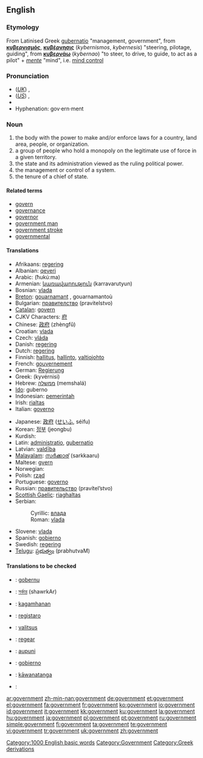 ==English==

{{rank|according|walked|office|600|government|particular|charge|church}}

===Etymology===
From Latinised Greek [[gubernatio]] "management, government", from {{AGr.}} '''[[κυβερνισμός]]''', '''[[κυβέρνησις]]''' (''kybernismos'', ''kybernesis'') "steering, pilotage, guiding", from '''[[κυβερνάω]]''' (''kybernao'') "to steer, to drive, to guide, to act as a pilot" + {{L.}} ''[[mente]]'' "mind", i.e. [[mind control]]

===Pronunciation===
*(''[[Received Pronunciation|UK]]'') {{IPA|/ˈgʌvənmənt/}}, {{SAMPA|/"gVv@nm@nt/}}
*(''[[General American|US]]'') {{IPA|/ˈɡʌvɚnmənt/}}, {{SAMPA|/"gVv@`nm@nt/}}
*{{audio|en-us-government.ogg|Audio (US)}}
*Hyphenation: gov·ern·ment

===Noun===
{{en-noun}}

# the body with the power to make and/or enforce laws for a country, land area, people, or organization.
# a group of people who hold a monopoly on the legitimate use of force in a given territory.
# the state and its administration viewed as the ruling political power.
# the management or control of a system.
# the tenure of a chief of state.

====Related terms====
*[[govern]]
*[[governance]]
*[[governor]]
*[[government man]]
*[[government stroke]]
*[[governmental]]

====Translations====
{{trans-top|government}}
*Afrikaans: [[regering]]
*Albanian: [[qeveri]]
*Arabic: {{ARchar|[[حكومة]]}} (ħukú:ma) {{f}}
*Armenian: [[կառավարություն]] (karravarutyun)
*Bosnian: [[vlada]] {{f}}
*[[Breton]]: [[gouarnamant]] {{m}}, gouarnamantoù {{p}}
*Bulgarian: [[правителство]] (pravitelstvo) {{n}}
*[[Catalan]]: [[govern]] {{m}}
*CJKV Characters: [[府]]
*Chinese: [[政府]] (zhèngfǔ)
*Croatian: [[vlada]] {{f}}
*Czech: [[vláda]] {{f}}
*Danish: [[regering]] {{c}}
*Dutch: [[regering]]
*Finnish: [[hallitus]], [[hallinto]], [[valtiojohto]]
*French: [[gouvernement]] {{m}}
*German: [[Regierung]] {{f}}
*Greek: {{t|el|κυβέρνηση|f}}  (kyvérnisi)
*Hebrew: [[ממשלה]] (memshalá) {{f}}
*[[Ido]]: guberno
*Indonesian: [[pemerintah]]
*Irish: [[rialtas]]
*Italian: [[governo]] {{m}}
{{trans-mid}}
*Japanese: [[政府]] ([[せいふ]], séifu)
*Korean: [[정부]] (jeongbu)
*Kurdish: {{KUchar|[[حوکمه‌ت]]}}
*Latin: [[administratio]], [[gubernatio]] {{f}}
*Latvian: [[valdība]] {{f}}
*[[Malayalam]]: [[സര്‍ക്കാര്]] (sarkkaaru)
*Maltese: [[gvern]]
*Norwegian: {{t-|no|regjering|c}}
*Polish: [[rząd]] {{m}}
*Portuguese: [[governo]] {{m}}
*Russian: [[правительство]] (pravítel’stvo) {{n}}
*[[Scottish Gaelic]]: [[riaghaltas]]
*Serbian:
*:Cyrillic: [[влада]] {{f}}
*:Roman: [[vlada#Serbian|vlada]] {{f}}
*Slovene: [[vlada]] {{f}}
*Spanish: [[gobierno]] {{m}}
*Swedish: [[regering]]
*[[Telugu]]: [[ప్రభుత్వం]] (prabhutvaM)
{{trans-bottom}}

====Translations to be checked====
{{checktrans}}
{{top}}
*{{ttbc|Basque}}: [[gobernu]]
*{{ttbc|Bengali}}: [[সর্কার]] (shawrkAr)
*{{ttbc|Cebuano}}: [[kagamhanan]]
*{{ttbc|Esperanto}}: [[registaro]]
*{{ttbc|Estonian}}: [[valitsus]]
{{mid}}
*{{ttbc|Frisian}}: [[regear]]
*{{ttbc|Hawaiian}}: [[aupuni]]
*{{ttbc|Ilongo}}: [[gobierno]]
*{{ttbc|Maori}}: [[kāwanatanga]]
*{{ttbc|Persian}}: {{FAchar|[[عقل اختيار]]}}
{{bottom}}

[[Category:1000 English basic words]]
[[Category:Government]]
[[Category:Greek derivations]]

[[ar:government]]
[[zh-min-nan:government]]
[[de:government]]
[[et:government]]
[[el:government]]
[[fa:government]]
[[fr:government]]
[[ko:government]]
[[io:government]]
[[id:government]]
[[it:government]]
[[kk:government]]
[[ku:government]]
[[la:government]]
[[hu:government]]
[[ja:government]]
[[pl:government]]
[[pt:government]]
[[ru:government]]
[[simple:government]]
[[fi:government]]
[[ta:government]]
[[te:government]]
[[vi:government]]
[[tr:government]]
[[uk:government]]
[[zh:government]]